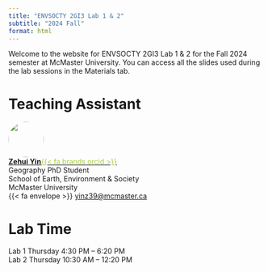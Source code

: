 ```yaml
---
title: "ENVSOCTY 2GI3 Lab 1 & 2"
subtitle: "2024 Fall"
format: html
---
```


Welcome to the website for ENVSOCTY 2GI3 Lab 1 & 2 for the Fall 2024 semester at
McMaster University. You can access all the slides used during the lab sessions
in the Materials tab.

# Teaching Assistant

![](./images/Headshot_square.png){fig-align="left" style="object-fit: cover;width:5em;height:5em;border-radius: 50%;"}  
**[Zehui Yin](https://zehuiyin.github.io)**[[{{< fa brands orcid >}}]{style="color:#A6CE39"}](https://orcid.org/0000-0001-6954-7918)<br/>
Geography PhD Student<br/>
School of Earth, Environment & Society<br/>
McMaster University<br/>
{{< fa envelope >}} [yinz39@mcmaster.ca](mailto:yinz39@mcmaster.ca)

# Lab Time

Lab 1 Thursday 4:30 PM – 6:20 PM<br/>
Lab 2 Thursday 10:30 AM – 12:20 PM
